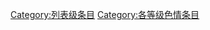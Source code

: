 {{catmore1|[[Wikipedia:色情专题|Wikipedia:色情专题]]}}
{{Articles by Quality| topic=色情|project=色情|format=TOC}}
{{Wikipedia category}}
{{emptycat}}
[[Category:列表级条目|Category:列表级条目]]
[[Category:各等级色情条目|Category:各等级色情条目]]